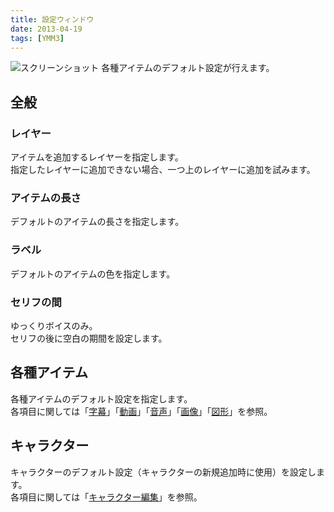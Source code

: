 ```yaml
---
title: 設定ウィンドウ
date: 2013-04-19
tags: [YMM3]
---
```

![スクリーンショット](h201341914178449-1.jpg)
各種アイテムのデフォルト設定が行えます。

## 全般
### レイヤー
アイテムを追加するレイヤーを指定します。  
指定したレイヤーに追加できない場合、一つ上のレイヤーに追加を試みます。

### アイテムの長さ
デフォルトのアイテムの長さを指定します。

### ラベル
デフォルトのアイテムの色を指定します。

### セリフの間
ゆっくりボイスのみ。  
セリフの後に空白の期間を設定します。

## 各種アイテム
各種アイテムのデフォルト設定を指定します。  
各項目に関しては「[字幕](/ymm3/help/editor/h201341914151668/)」「[動画](/ymm3/help/editor/h201341914156976/)」「[音声](/ymm3/help/editor/h2013419141518496/)」「[画像](/ymm3/help/editor/h2013419141524833/)」「[図形](/ymm3/help/editor/h20131227175344965/)」を参照。

## キャラクター
キャラクターのデフォルト設定（キャラクターの新規追加時に使用）を設定します。  
各項目に関しては「[キャラクター編集](/ymm3/help/charactereditor/)」を参照。
